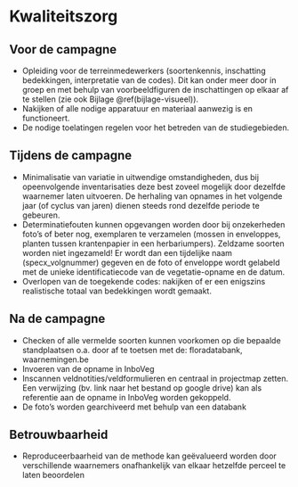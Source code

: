 # Kwaliteitszorg

```{=html}
<!--
Vermeld alle acties bij het uitvoeren van het protocol om tot kwaliteitsvolle resultaten te komen.
Daarnaast kan ook een checklist toegevoegd worden om na te gaan of alle stappen van het veldprotocol op een correcte manier doorlopen zijn (bv. Zijn alle velden in veldformulier ingevuld, zijn alle stalen gelabeld, ...).
Indien er niet aan bepaalde kwaliteitscriteria voldaan wordt, kan er eventueel verwezen worden naar corrigerende maatregelen.
In dit onderdeel kunnen ook bepaalde interkalibratie-oefeningen vermeld worden, die bijvoorbeeld voorafgaand aan elk veldseizoen worden uitgevoerd door de gebruikers van het protocol. 
-->
```
## Voor de campagne

-   Opleiding voor de terreinmedewerkers (soortenkennis, inschatting bedekkingen, interpretatie van de codes). Dit kan onder meer door in groep en met behulp van voorbeeldfiguren de inschattingen op elkaar af te stellen (zie ook Bijlage \@ref(bijlage-visueel)).
-   Nakijken of alle nodige apparatuur en materiaal aanwezig is en functioneert.
-   De nodige toelatingen regelen voor het betreden van de studiegebieden.

## Tijdens de campagne

-   Minimalisatie van variatie in uitwendige omstandigheden, dus bij opeenvolgende inventarisaties deze best zoveel mogelijk door dezelfde waarnemer laten uitvoeren. De herhaling van opnames in het volgende jaar (of cyclus van jaren) dienen steeds rond dezelfde periode te gebeuren.
-   Determinatiefouten kunnen opgevangen worden door bij onzekerheden foto's of beter nog, exemplaren te verzamelen (mossen in enveloppes, planten tussen krantenpapier in een herbariumpers). Zeldzame soorten worden niet ingezameld! Er wordt dan een tijdelijke naam (specx_volgnummer) gegeven en de foto of enveloppe wordt gelabeld met de unieke identificatiecode van de vegetatie-opname en de datum.
-   Overlopen van de toegekende codes: nakijken of er een enigszins realistische totaal van bedekkingen wordt gemaakt.

## Na de campagne

-   Checken of alle vermelde soorten kunnen voorkomen op die bepaalde standplaatsen o.a. door af te toetsen met de: floradatabank, waarnemingen.be
-   Invoeren van de opname in InboVeg
-   Inscannen veldnotities/veldformulieren en centraal in projectmap zetten. Een verwijzing (bv. link naar het bestand op google drive) kan als referentie aan de opname in InboVeg worden gekoppeld.
-   De foto's worden gearchiveerd met behulp van een databank

## Betrouwbaarheid

-   Reproduceerbaarheid van de methode kan geëvalueerd worden door verschillende waarnemers onafhankelijk van elkaar hetzelfde perceel te laten beoordelen
